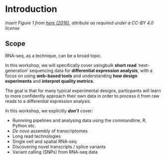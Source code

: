 # Introduction


_insert Figure 1 from [here (2016)](https://genomebiology.biomedcentral.com/articles/10.1186/s13059-016-0881-8), attribute as required under a CC-BY 4.0 license_

## Scope

RNA-seq, as a technique, can be a broad topic. 

In this workshop, we will specifically cover usingbulk **short read** 'next-generation' sequencing data for **differential expression analysis**, 
with a focus on using **web-based tools** and understanding **how design experiments** and **interpret quality metrics**.

The goal is that for many typical experimental designs, particpants will learn to more confidently approach their own data in order to process it 
from raw reads to a differential expression analysis.

In this workshop, we explicitly ***don't*** cover:

- Runnning pipelines and analysing data using the commandline, R, Python etc.
- *De novo* assembly of transcriptomes
- Long read technologies
- Single cell and spatial RNA-seq
- Discovering novel transcripts / splice variants
- Variant calling (SNPs) from RNA-seq data
